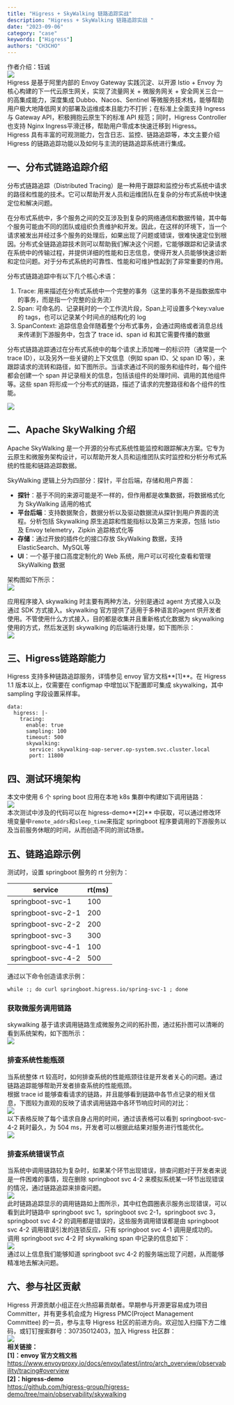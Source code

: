 ```yaml
---
title: "Higress + SkyWalking 链路追踪实战"
description: "Higress + SkyWalking 链路追踪实战 "
date: "2023-09-06"
category: "case"
keywords: ["Higress"]
authors: "CH3CHO"
---
```


作者介绍：钰诚<br />![](https://intranetproxy.alipay.com/skylark/lark/0/2024/png/299576/1723431007943-7a4d92b5-e15f-4a45-9dff-84e853b7337d.png#clientId=uc3452dac-c66b-4&from=paste&id=u14fc59c2&originHeight=880&originWidth=1080&originalType=url&ratio=1.7999999523162842&rotation=0&showTitle=false&status=done&style=none&taskId=u5e63db8a-e801-4fdf-90e3-b8198b78ec8&title=)<br />Higress 是基于阿里内部的 Envoy Gateway 实践沉淀、以开源 Istio + Envoy 为核心构建的下一代云原生网关，实现了流量网关 + 微服务网关 + 安全网关三合一的高集成能力，深度集成 Dubbo、Nacos、Sentinel 等微服务技术栈，能够帮助用户极大地降低网关的部署及运维成本且能力不打折；在标准上全面支持 Ingress 与 Gateway API，积极拥抱云原生下的标准 API 规范；同时，Higress Controller也支持 Nginx Ingress平滑迁移，帮助用户零成本快速迁移到 Higress。<br />Higress 具有丰富的可观测能力，包含日志、监控、链路追踪等，本文主要介绍 Higress 的链路追踪功能以及如何与主流的链路追踪系统进行集成。 
<a name="YKZO0"></a>
## 一、分布式链路追踪介绍
分布式链路追踪（Distributed Tracing）是一种用于跟踪和监控分布式系统中请求的路径和性能的技术。它可以帮助开发人员和运维团队在复杂的分布式系统中快速定位和解决问题。

在分布式系统中，多个服务之间的交互涉及到复杂的网络通信和数据传输，其中每个服务可能由不同的团队或组织负责维护和开发。因此，在这样的环境下，当一个请求被发出并经过多个服务的处理后，如果出现了问题或错误，很难快速定位到根因。分布式全链路追踪技术则可以帮助我们解决这个问题，它能够跟踪和记录请求在系统中的传输过程，并提供详细的性能和日志信息，使得开发人员能够快速诊断和定位问题。对于分布式系统的可靠性、性能和可维护性起到了非常重要的作用。

分布式链路追踪中有以下几个核心术语：

1. Trace: 用来描述在分布式系统中一个完整的事务（这里的事务不是指数据库中的事务，而是指一个完整的业务流）
2. Span: 可命名的、记录耗时的一个工作流片段，Span上可设置多个key:value 的 tags，也可以记录某个时间点的结构化的 log
3. SpanContext: 追踪信息会伴随着整个分布式事务，会通过网络或者消息总线来传递到下游服务中，包含了 trace id、span id 和其它需要传播的数据

分布式链路追踪通过在分布式系统中的每个请求上添加唯一的标识符（通常是一个trace ID），以及另外一些关键的上下文信息（例如 span ID、父 span ID 等），来跟踪请求的流转和路径，如下图所示。当请求通过不同的服务和组件时，每个组件都会创建一个 span 并记录相关的信息，包括该组件的处理时间、调用的其他组件等。这些 span 将形成一个分布式的链路，描述了请求的完整路径和各个组件的性能。

![](https://intranetproxy.alipay.com/skylark/lark/0/2024/png/299576/1723431007906-fbb8adb6-ae73-4774-83d1-b691313dd951.png#clientId=uc3452dac-c66b-4&from=paste&id=ue9ef427e&originHeight=240&originWidth=910&originalType=url&ratio=1.7999999523162842&rotation=0&showTitle=false&status=done&style=none&taskId=u1a089b49-27ce-4bfc-abab-995488176f4&title=)

<a name="gAQRl"></a>
## 二、Apache SkyWalking 介绍
Apache SkyWalking 是一个开源的分布式系统性能监控和跟踪解决方案。它专为云原生和微服务架构设计，可以帮助开发人员和运维团队实时监控和分析分布式系统的性能和链路追踪数据。

SkyWalking 逻辑上分为四部分：探针，平台后端，存储和用户界面：

- **探针**：基于不同的来源可能是不一样的，但作用都是收集数据，将数据格式化为 SkyWalking 适用的格式
- **平台后端**：支持数据聚合，数据分析以及驱动数据流从探针到用户界面的流程。分析包括 Skywalking 原生追踪和性能指标以及第三方来源，包括 Istio 及 Envoy telemetry，Zipkin 追踪格式化等
- **存储**：通过开放的插件化的接口存放 SkyWalking 数据，支持 ElasticSearch、MySQL等
- **UI**：一个基于接口高度定制化的 Web 系统，用户可以可视化查看和管理 SkyWalking 数据

架构图如下所示：<br />![](https://intranetproxy.alipay.com/skylark/lark/0/2024/png/299576/1723431008512-6091ef88-4ec5-4200-bbbd-0159d90aebd7.png#clientId=uc3452dac-c66b-4&from=paste&id=u58e0463d&originHeight=361&originWidth=1080&originalType=url&ratio=1.7999999523162842&rotation=0&showTitle=false&status=done&style=none&taskId=ueda26d19-f2f0-4aa3-bc3d-a891c662d94&title=)

应用程序接入 skywalking 时主要有两种方法，分别是通过 agent 方式接入以及通过 SDK 方式接入。skywalking 官方提供了适用于多种语言的agent 供开发者使用。不管使用什么方式接入，目的都是收集并且重新格式化数据为 skywalking 使用的方式，然后发送到 skywalking 的后端进行处理，如下图所示：<br />![](https://intranetproxy.alipay.com/skylark/lark/0/2024/png/299576/1723431008547-f6df833d-e054-4d5c-af50-0eb3147db11f.png#clientId=uc3452dac-c66b-4&from=paste&id=uadc34e77&originHeight=630&originWidth=1080&originalType=url&ratio=1.7999999523162842&rotation=0&showTitle=false&status=done&style=none&taskId=u8d40cd18-5499-484a-bd2c-ad7b7eea5ef&title=)
<a name="o9iv3"></a>
## 三、Higress链路踪能力
Higress 支持多种链路追踪服务，详情参见 envoy 官方文档**[1]**。在 Higress 1.1 版本以上，仅需要在 configmap 中增加以下配置即可集成 skywalking，其中 sampling 字段设置采样率。
```
data:
  higress: |-
    tracing:
      enable: true
      sampling: 100
      timeout: 500
      skywalking:
       service: skywalking-oap-server.op-system.svc.cluster.local
       port: 11800
```


<a name="JgBhK"></a>
## 四、测试环境架构
本文中使用 6 个 spring boot 应用在本地 k8s 集群中构建如下调用链路：<br />![](https://intranetproxy.alipay.com/skylark/lark/0/2024/png/299576/1723431009467-9e2972f1-3e8e-492c-ae95-8eb87900b45a.png#clientId=uc3452dac-c66b-4&from=paste&id=u0c82af20&originHeight=395&originWidth=1080&originalType=url&ratio=1.7999999523162842&rotation=0&showTitle=false&status=done&style=none&taskId=ub05bdc7d-94a3-4cfe-91b8-85b16983d79&title=)<br />本次测试中涉及的代码可以在 higress-demo**[2]** 中获取，可以通过修改环境变量中`remote_addrs`和`sleep_time`来指定 springboot 程序要调用的下游服务以及当前服务休眠的时间，从而创造不同的测试场景。
<a name="vJTnU"></a>
## 五、链路追踪示例
测试时，设置 springboot 服务的 rt 分别为：

| service | rt(ms) |
| --- | --- |
| springboot-svc-1 | 100 |
| springboot-svc-2-1 | 200 |
| springboot-svc-2-2 | 200 |
| springboot-svc-3 | 300 |
| springboot-svc-4-1 | 100 |
| springboot-svc-4-2 | 500 |

通过以下命令创造请求示例：
```
while :; do curl springboot.higress.io/spring-svc-1 ; done
```
<a name="aQirr"></a>
### 获取微服务调用链路
skywalking 基于请求调用链路生成微服务之间的拓扑图，通过拓扑图可以清晰的看到系统架构，如下图所示：<br />![](https://intranetproxy.alipay.com/skylark/lark/0/2024/png/299576/1723431009878-10769a0e-038b-4fe9-be5b-4f4857b3e1c0.png#clientId=uc3452dac-c66b-4&from=paste&id=u6982abe3&originHeight=947&originWidth=1080&originalType=url&ratio=1.7999999523162842&rotation=0&showTitle=false&status=done&style=none&taskId=u81d29712-478f-408a-8a98-9766f124509&title=)
<a name="IK7rk"></a>
### 排查系统性能瓶颈
当系统整体 rt 较高时，如何排查系统的性能瓶颈往往是开发者关心的问题。通过链路追踪能够帮助开发者排查系统的性能瓶颈。<br />根据 trace id 能够查看请求的链路，并且能够看到链路中各节点记录的相关信息，下图较为直观的反映了请求调用链路中各环节响应时间的对比：<br />![](https://intranetproxy.alipay.com/skylark/lark/0/2024/png/299576/1723431009955-d2786456-9ca2-44d0-a34f-7f7086396b1e.png#clientId=uc3452dac-c66b-4&from=paste&id=u99d958f4&originHeight=707&originWidth=1080&originalType=url&ratio=1.7999999523162842&rotation=0&showTitle=false&status=done&style=none&taskId=u0d6c6cb2-fa39-4230-9f29-02d3b007c94&title=)<br />以下表格反映了每个请求自身占用的时间，通过该表格可以看到 springboot-svc-4-2 耗时最久，为 504 ms，开发者可以根据此结果对服务进行性能优化。<br />![](https://intranetproxy.alipay.com/skylark/lark/0/2024/png/299576/1723431010021-1a5c1001-dd1f-4657-99fd-a31ceed82320.png#clientId=uc3452dac-c66b-4&from=paste&id=uf7296916&originHeight=519&originWidth=1080&originalType=url&ratio=1.7999999523162842&rotation=0&showTitle=false&status=done&style=none&taskId=u8b771ddd-fc82-49f5-8f54-f7375948e19&title=)
<a name="qUVsU"></a>
### 排查系统错误节点
当系统中调用链路较为复杂时，如果某个环节出现错误，排查问题对于开发者来说是一件困难的事情，现在删除 springboot svc 4-2 来模拟系统某一环节出现错误的情况，通过链路追踪来排查问题。<br />![](https://intranetproxy.alipay.com/skylark/lark/0/2024/png/299576/1723431010264-81e23b34-7e3f-48bf-9d2f-c793486eaaa5.png#clientId=uc3452dac-c66b-4&from=paste&id=u5fe58af6&originHeight=571&originWidth=1080&originalType=url&ratio=1.7999999523162842&rotation=0&showTitle=false&status=done&style=none&taskId=uea81450a-78d7-4f36-b4b3-d46f06bcd1d&title=)<br />此时链路追踪显示的调用链路如上图所示，其中红色圆圈表示服务出现错误，可以看到此时链路中 springboot svc 1，springboot svc 2-1，springboot svc 3，springboot svc 4-2 的调用都是错误的，这些服务调用错误都是由 springboot svc 4-2 调用错误引发的连锁反应，只有 springboot svc 4-1 调用是成功的。<br />调用 springboot svc 4-2 时 skywalking span 中记录的信息如下：<br />![](https://intranetproxy.alipay.com/skylark/lark/0/2024/png/299576/1723431010715-46bd0824-6688-48ae-9782-94c64a94eaf5.png#clientId=uc3452dac-c66b-4&from=paste&id=u0a632c2c&originHeight=513&originWidth=1080&originalType=url&ratio=1.7999999523162842&rotation=0&showTitle=false&status=done&style=none&taskId=ub559a975-baf7-40f7-9d27-68d2afe57ad&title=)<br />通过以上信息我们能够知道 springboot svc 4-2 的服务端出现了问题，从而能够精准地去解决问题。
<a name="Y5ocs"></a>
## 六、参与社区贡献
Higress 开源贡献小组正在火热招募贡献者。早期参与开源更容易成为项目 Committer，并有更多机会成为 Higress PMC(Project Management Committee) 的一员，参与主导 Higress 社区的前进方向。欢迎加入扫描下方二维码，或钉钉搜索群号：30735012403，加入 Higress 社区群：<br />![](https://intranetproxy.alipay.com/skylark/lark/0/2024/png/299576/1723431010811-84c7f687-2181-4083-8432-dbe347f9a7e8.png#clientId=uc3452dac-c66b-4&from=paste&id=u31335bea&originHeight=654&originWidth=1080&originalType=url&ratio=1.7999999523162842&rotation=0&showTitle=false&status=done&style=none&taskId=u16bc4297-2984-4d35-aad9-b156b5ce337&title=)<br />**相关链接：<br />[1]：envoy 官方文档文档**https://www.envoyproxy.io/docs/envoy/latest/intro/arch_overview/observability/tracing#overview<br />**[2]：higress-demo**<br />https://github.com/higress-group/higress-demo/tree/main/observability/skywalking


